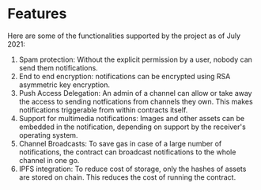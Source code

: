 # Features

Here are some of the functionalities supported by the project as of July 2021:

1. Spam protection: Without the explicit permission by a user, nobody can send them notifications.
2. End to end encryption: notifications can be encrypted using RSA asymmetric key encryption.
3. Push Access Delegation: An admin of a channel can allow or take away the access to sending notfications from channels they own. This makes notifications triggerable from within contracts itself.
4. Support for multimedia notifications: Images and other assets can be embedded in the notification, depending on support by the receiver's operating system.
5. Channel Broadcasts: To save gas in case of a large number of notifications, the contract can broadcast notifications to the whole channel in one go.
6. IPFS integration: To reduce cost of storage, only the hashes of assets are stored on chain. This reduces the cost of running the contract.
